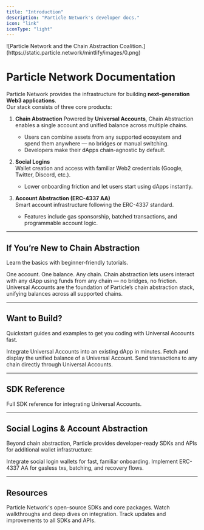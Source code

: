 ```yaml
---
title: "Introduction"
description: "Particle Network's developer docs."
icon: "link"
iconType: "light"
---
```


<Frame>
  ![Particle Network and the Chain Abstraction Coalition.](https://static.particle.network/mintlify/images/0.png)
</Frame>

# Particle Network Documentation

Particle Network provides the infrastructure for building **next-generation Web3 applications**.  
Our stack consists of three core products:

1. **Chain Abstraction**
   Powered by **Universal Accounts**, Chain Abstraction enables a single account and unified balance across multiple chains.  
   - Users can combine assets from any supported ecosystem and spend them anywhere — no bridges or manual switching.  
   - Developers make their dApps chain-agnostic by default.

2. **Social Logins**  
   Wallet creation and access with familiar Web2 credentials (Google, Twitter, Discord, etc.).  
   - Lower onboarding friction and let users start using dApps instantly.  

3. **Account Abstraction (ERC-4337 AA)**  
   Smart account infrastructure following the ERC-4337 standard.  
   - Features include gas sponsorship, batched transactions, and programmable account logic.  

---

## If You’re New to Chain Abstraction

Learn the basics with beginner-friendly tutorials.

<CardGroup cols="1">
  <Card title="What is Chain Abstraction?" icon="swap" href="./what-is-cha">
    One account. One balance. Any chain. Chain abstraction lets users interact with any dApp using funds from any chain — no bridges, no friction.
  </Card>
  <Card title="Introduction to Universal Accounts" icon="globe" href="./universal-accounts">
    Universal Accounts are the foundation of Particle’s chain abstraction stack, unifying balances across all supported chains.
  </Card>
</CardGroup>

---

## Want to Build?

Quickstart guides and examples to get you coding with Universal Accounts fast.

<CardGroup cols="1">
  <Card title="Quickstart" icon="star-shooting" href="/universal-accounts/cha/web-quickstart">
    Integrate Universal Accounts into an existing dApp in minutes.
  </Card>
  <Card title="Display a Unified Balance" icon="coins" href="/universal-accounts/ua-reference/desktop/web#fetch-primary-assets">
    Fetch and display the unified balance of a Universal Account.
  </Card>
  <Card title="Send a Transaction via a Universal Account" icon="paper-plane" href="/universal-accounts/ua-reference/desktop/web#sending-a-transfer-transaction">
    Send transactions to any chain directly through Universal Accounts.
  </Card>
</CardGroup>

---

## SDK Reference

<CardGroup cols="1">
  <Card title="Universal Accounts SDK Reference" icon="computer-classic" href="/universal-accounts/ua-reference/desktop/web">
    Full SDK reference for integrating Universal Accounts.
  </Card>
</CardGroup>

---

## Social Logins & Account Abstraction

Beyond chain abstraction, Particle provides developer-ready SDKs and APIs for additional wallet infrastructure:

<CardGroup cols="2">
  <Card title="Social Logins" icon="address-card" href="/social-login/overview">
    Integrate social login wallets for fast, familiar onboarding.
  </Card>
  <Card title="Account Abstraction" icon="cogs" href="/account-abstraction/overview">
    Implement ERC-4337 AA for gasless txs, batching, and recovery flows.
  </Card>
</CardGroup>

---

## Resources

<CardGroup cols="3">
  <Card title="GitHub Repos" icon="github" href="https://github.com/Particle-Network">
    Particle Network's open-source SDKs and core packages.
  </Card>
  <Card title="Tutorial Videos" icon="video" href="https://youtube.com/@ParticleNetwork">
    Watch walkthroughs and deep dives on integration.
  </Card>
  <Card title="Changelog" icon="file-lines" href="/changelog">
    Track updates and improvements to all SDKs and APIs.
  </Card>
</CardGroup>
